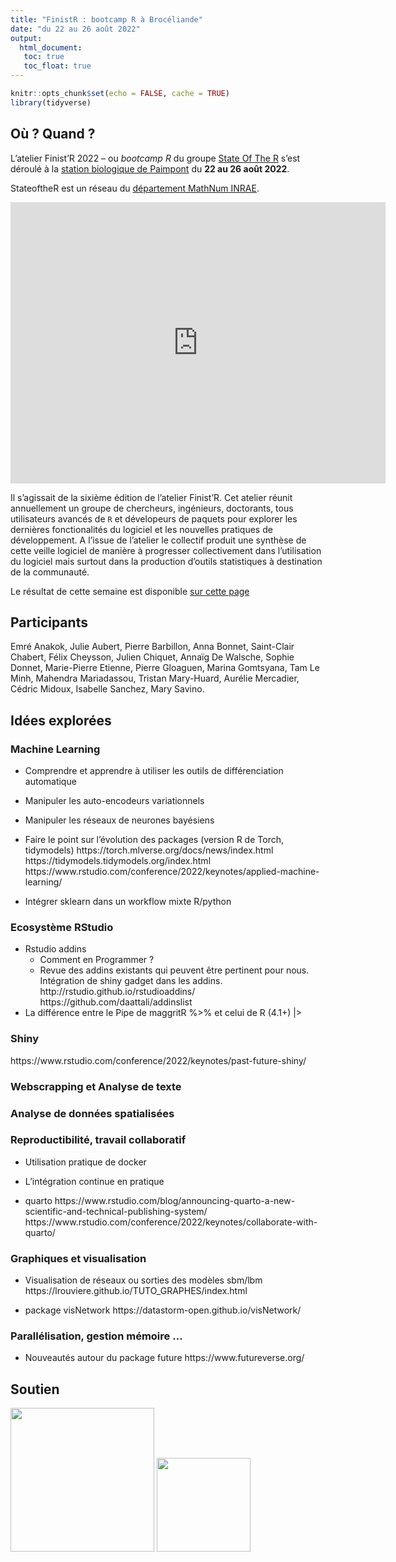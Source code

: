 ```yaml
---
title: "FinistR : bootcamp R à Brocéliande"
date: "du 22 au 26 août 2022"
output: 
  html_document:
   toc: true
   toc_float: true
---
```


```r
knitr::opts_chunk$set(echo = FALSE, cache = TRUE)
library(tidyverse)
```

## Où ? Quand ?

L'atelier Finist'R 2022 -- ou *bootcamp R* du groupe  [State Of The R](https://stateofther.github.io/)  s'est déroulé à la [station biologique de Paimpont](https://paimpont.univ-rennes1.fr/) du **22 au 26 août 2022**.

StateoftheR est un réseau du [département MathNum INRAE](https://www.inrae.fr/departements/mathnum). 

<iframe src="https://www.google.com/maps/embed?pb=!1m18!1m12!1m3!1d85436.48346682862!2d-2.3083283318138617!3d47.996510840576136!2m3!1f0!2f0!3f0!3m2!1i1024!2i768!4f13.1!3m3!1m2!1s0x480fb26a315ea6b5%3A0x1f048894aa81345b!2sBiology%20Station%20-%20University%20of%20Rennes%201!5e0!3m2!1sen!2sfr!4v1657203162856!5m2!1sen!2sfr" width="600" height="450" style="border:0;" allowfullscreen="" loading="lazy" referrerpolicy="no-referrer-when-downgrade"></iframe>


Il s'agissait de la sixième édition de l'atelier Finist'R. Cet atelier réunit annuellement un groupe de chercheurs, ingénieurs, doctorants, tous utilisateurs avancés de `R` et dévelopeurs de paquets pour explorer les dernières fonctionalités du logiciel et les nouvelles pratiques de développement. A l'issue de l'atelier le collectif produit une synthèse de cette veille logiciel de manière à progresser collectivement dans l'utilisation du logiciel mais surtout dans la production d'outils statistiques à destination de la communauté.

Le résultat de cette semaine est disponible  [sur cette page](https://stateofther.github.io/finistR2022/index.html)

## Participants
Emré Anakok, Julie Aubert,  Pierre Barbillon, Anna Bonnet, Saint-Clair Chabert, Félix Cheysson, Julien Chiquet, Annaïg De Walsche,  Sophie Donnet, Marie-Pierre Etienne, Pierre Gloaguen, Marina Gomtsyana,  Tam Le Minh, Mahendra Mariadassou, Tristan Mary-Huard, Aurélie Mercadier, Cédric Midoux, Isabelle Sanchez, Mary Savino.


## Idées explorées

### Machine Learning

- Comprendre et apprendre à utiliser les outils de différenciation automatique
- Manipuler les auto-encodeurs variationnels
- Manipuler les réseaux de neurones bayésiens
- Faire le point sur l'évolution des packages (version R de Torch, tidymodels)
https://torch.mlverse.org/docs/news/index.html
https://tidymodels.tidymodels.org/index.html
https://www.rstudio.com/conference/2022/keynotes/applied-machine-learning/

- Intégrer sklearn dans un workflow mixte R/python

### Ecosystème RStudio

- Rstudio addins
  - Comment en Programmer ?
  - Revue des addins existants qui peuvent être pertinent pour nous. 
Intégration de shiny gadget dans les addins.
http://rstudio.github.io/rstudioaddins/
https://github.com/daattali/addinslist

- La différence entre le Pipe de maggritR %>% et celui de R (4.1+) |>

### Shiny

https://www.rstudio.com/conference/2022/keynotes/past-future-shiny/

### Webscrapping et Analyse de texte

### Analyse de données spatialisées


### Reproductibilité, travail collaboratif

- Utilisation pratique de docker
- L'intégration continue en pratique

- quarto
https://www.rstudio.com/blog/announcing-quarto-a-new-scientific-and-technical-publishing-system/
https://www.rstudio.com/conference/2022/keynotes/collaborate-with-quarto/

### Graphiques et visualisation

- Visualisation de réseaux ou sorties des modèles sbm/lbm
https://lrouviere.github.io/TUTO_GRAPHES/index.html 
 
- package visNetwork https://datastorm-open.github.io/visNetwork/

### Parallélisation, gestion mémoire ...

- Nouveautés autour du package future
https://www.futureverse.org/


## Soutien

<img src = "resources/logo/logotype-mathnum-couleur449x84.png" width="230">  <img src = "resources/logo/Logo-INRAE.jpg" width="150"> 




